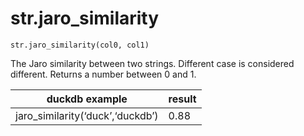 # str.jaro_similarity { #duckops.str.jaro_similarity }

`str.jaro_similarity(col0, col1)`

The Jaro similarity between two strings. Different case is considered different. Returns a number between 0 and 1.

| duckdb example | result |
| -------------- | ------ |
| jaro_similarity('duck','duckdb') | 0.88 |
